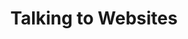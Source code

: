 ---
title: 'Talking to Websites'
description: 'Talking to Websites using LangChain and ChromaDB'
---